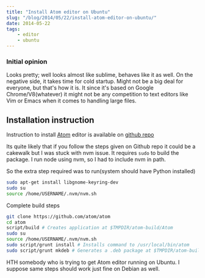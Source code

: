 ```yaml
---
title: "Install Atom editor on Ubuntu"
slug: "/blog/2014/05/22/install-atom-editor-on-ubuntu/"
date: 2014-05-22
tags: 
    - editor 
    - ubuntu
---
```


### Initial opinion

Looks pretty; well looks almost like sublime, behaves like it as well. On the negative
side, it takes time for cold startup. Might not be a big deal for everyone, but
that's how it is. It since it's based on Google Chrome/V8(whatever) it might not
be any competition to text editors like Vim or Emacs when it comes to handling
large files.

## Installation instruction

Instruction to install [Atom](https://atom.io/) editor is available on
[github repo](https://github.com/atom/atom/blob/master/docs/build-instructions/linux.md)

Its quite likely that if you follow the steps given on Github repo it could be a
cakewalk but I was stuck with nvm issue. It requires `sudo` to build the package. I run node
using nvm, so I had to include nvm in path.

So the extra step required was to run(system should have Python installed)

```sh
sudo apt-get install libgnome-keyring-dev
sudo su
source /home/USERNAME/.nvm/nvm.sh
```

Complete build steps

```sh
git clone https://github.com/atom/atom
cd atom
script/build # Creates application at $TMPDIR/atom-build/Atom
sudo su
source /home/USERNAME/.nvm/nvm.sh
sudo script/grunt install # Installs command to /usr/local/bin/atom
sudo script/grunt mkdeb # Generates a .deb package at $TMPDIR/atom-build
```
HTH somebody who is trying to get Atom editor running on Ubuntu. I suppose
same steps should work just fine on Debian as well.
